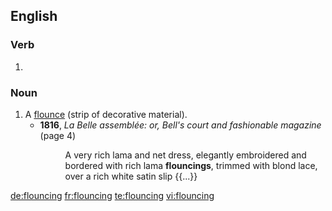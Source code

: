 ==English==

===Verb===
{{head|en}}

# {{present participle of|flounce|lang=en}}

===Noun===
{{en-noun}}

# A [[flounce]] (strip of decorative material).
#* '''1816''', ''La Belle assemblée: or, Bell's court and fashionable magazine'' (page 4)
#*: A very rich lama and net dress, elegantly embroidered and bordered with rich lama '''flouncings''', trimmed with blond lace, over a rich white satin slip {{...}}

[[de:flouncing]]
[[fr:flouncing]]
[[te:flouncing]]
[[vi:flouncing]]